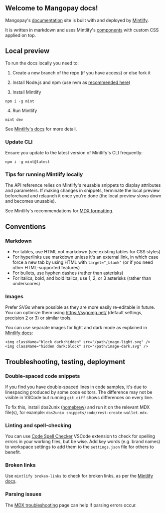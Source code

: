 ## Welcome to Mangopay docs! 

Mangopay's [documentation](https://docs.mangopay.com/) site is built with and deployed by [Mintlify](https://mintlify.com/). 

It is written in markdown and uses Mintlify's [components](https://mintlify.com/docs/content) with custom CSS applied on top.

## Local preview

To run the docs locally you need to:

1. Create a new branch of the repo (if you have access) or else fork it

2. Install Node.js and npm (use nvm as [recommended here](https://docs.npmjs.com/downloading-and-installing-node-js-and-npm))
  
3. Install Mintlify
```
npm i -g mint
```

4. Run Mintlify
```
mint dev
```

See [Mintlify's docs](https://mintlify.com/docs/development) for more detail.

### Update CLI 

Ensure you update to the latest version of Mintlify's CLI frequently: 
```
npm i -g mint@latest
```

### Tips for running Mintlify locally

The API reference relies on Mintlify's reusable snippets to display attributes and parameters. If making changes in snippets, terminate the local preview beforehand and relaunch it once you're done (the local preview slows down and becomes unusable).

See Mintlify's recommendations for [MDX formatting](https://mintlify.com/docs/installation#formatting).

## Conventions

### Markdown
- For tables, use HTML not markdown (see existing tables for CSS styles)
- For hyperlinks use markdown unless it's an external link, in which case force a new tab by using HTML with `target="_blank"` (or if you need other HTML-supported features)
- For bullets, use hyphen dashes (rather than asterisks)
- For italics, bold, and bold italics, use 1, 2, or 3 asterisks (rather than underscores)

### Images 
Prefer SVGs where possible as they are more easily re-editable in future. You can optimize them using https://svgomg.net/ (default settings, precision 2 or 3) or similar tools. 

You can use separate images for light and dark mode as explained in [Mintlify docs](https://mintlify.com/docs/image-embeds#dark-mode):
````
<img className="block dark:hidden" src="/path/image-light.svg" />
<img className="hidden dark:block" src="/path/image-dark.svg" />
````

## Troubleshooting, testing, deployment

### Double-spaced code snippets

If you find you have double-spaced lines in code samples, it's due to linespacing produced by some code editors. The difference may not be visible in VSCode but running `git diff` shows differences on every line. 

To fix this, install dos2unix ([homebrew](https://formulae.brew.sh/formula/dos2unix)) and run it on the relevant MDX file(s), for example: `dos2unix snippets/code/rest-create-wallet.mdx`.

### Linting and spell-checking

You can use [Code Spell Checker](https://marketplace.visualstudio.com/items?itemName=streetsidesoftware.code-spell-checker) VSCode extension to check for spelling errors in your working files, but be wise. Add key words (e.g. brand names) to workspace settings to add them to the `settings.json` file for others to benefit.

### Broken links

Use `mintlify broken-links` to check for broken links, as per the [Mintlify docs](https://mintlify.com/docs/settings/broken-links#broken-links).

### Parsing issues 

The [MDX troubleshooting](https://mdxjs.com/docs/troubleshooting-mdx) page can help if parsing errors occur.

